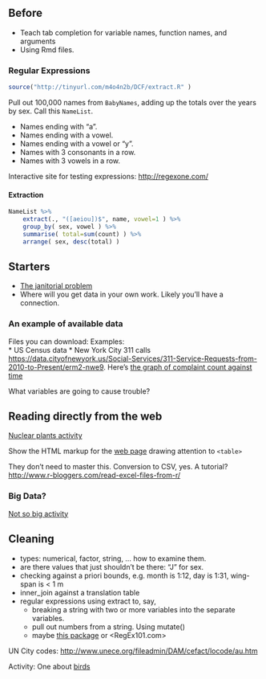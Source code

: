 
## Before

* Teach tab completion for variable names, function names, and arguments
* Using Rmd files.

### Regular Expressions

```r
source("http://tinyurl.com/m4o4n2b/DCF/extract.R" )
```

Pull out 100,000 names from `BabyNames`, adding up the totals over the years by sex.  Call this `NameList`.  

* Names ending with "a".
* Names ending with a vowel.
* Names ending with a vowel or "y".
* Names with 3 consonants in a row.
* Names with 3 vowels in a row.

Interactive site for testing expressions: <http://regexone.com/>

#### Extraction

```r
NameList %>% 
    extract(., "([aeiou])$", name, vowel=1 ) %>%
    group_by( sex, vowel ) %>% 
    summarise( total=sum(count) ) %>%
    arrange( sex, desc(total) )
```


## Starters

* [The janitorial problem](http://www.nytimes.com/2014/08/18/technology/for-big-data-scientists-hurdle-to-insights-is-janitor-work.html?_r=1) 
* Where will you get data in your own work.  Likely you'll have a connection.


### An example of available data

Files you can download: Examples:    
* US Census data <t>
* New York City 311 calls <https://data.cityofnewyork.us/Social-Services/311-Service-Requests-from-2010-to-Present/erm2-nwe9>.  Here's [the graph of complaint count against time](http://dtkaplan.github.io/DCF-2014/CourseNotes/ScrapingData/311-Calls.html) 

What variables are going to cause trouble?

## Reading directly from the web

[Nuclear plants activity](NuclearReactors.pdf)

Show the HTML markup for the [web page](http://en.wikipedia.org/wiki/List_of_nuclear_reactors) drawing attention to `<table>`


  They don't need to master this.  Conversion to CSV, yes. A tutorial? <http://www.r-bloggers.com/read-excel-files-from-r/>
  
### Big Data?

[Not so big activity](NotSoBig.pdf)



## Cleaning

* types: numerical, factor, string, ... how to examine them.
* are there values that just shouldn't be there: "J" for sex.
* checking against a priori bounds, e.g. month is 1:12, day is 1:31, wing-span is < 1 m
* inner_join against a translation table
* regular expressions using extract to, say, 
    * breaking a string with two or more variables into the separate variables.
    * pull out numbers from a string.  Using mutate() 
    * maybe [this package](http://www.r-bloggers.com/canned-regular-expressions-qdapregex-0-1-2-on-cran/) or <RegEx101.com>

UN City codes: <http://www.unece.org/fileadmin/DAM/cefact/locode/au.htm>

Activity: One about [birds](Notes/Week-3-Handout-2.pdf) 


